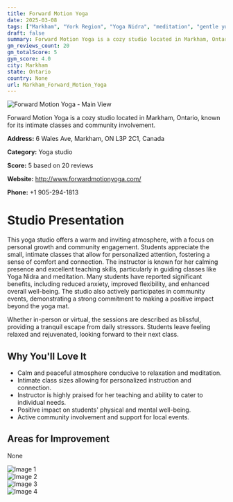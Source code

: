 ```yaml
---
title: Forward Motion Yoga
date: 2025-03-08
tags: ["Markham", "York Region", "Yoga Nidra", "meditation", "gentle yoga", "intimate", "community-focused", "Markham"]  
draft: false
summary: Forward Motion Yoga is a cozy studio located in Markham, Ontario, known for its intimate classes and community involvement.
gm_reviews_count: 20
gm_totalScore: 5
gym_score: 4.0
city: Markham
state: Ontario
country: None
url: Markham_Forward_Motion_Yoga
---
```


<div className="aspect-[16/9] relative my-8">
  <img 
    src="https://lh5.googleusercontent.com/p/AF1QipNiUFcsWz04JvkXMyHoZn39TMLt-gbIRj0Rcg6h=w1920-h1080-k-no"
    alt="Forward Motion Yoga - Main View"
    className="object-cover absolute inset-0 w-full h-full rounded-lg"
  />
</div>

Forward Motion Yoga is a cozy studio located in Markham, Ontario, known for its intimate classes and community involvement.

**Address:** 6 Wales Ave, Markham, ON L3P 2C1, Canada

**Category:** Yoga studio

**Score:** 5 based on 20 reviews

**Website:** http://www.forwardmotionyoga.com/

**Phone:** +1 905-294-1813

# Studio Presentation

This yoga studio offers a warm and inviting atmosphere, with a focus on personal growth and community engagement. Students appreciate the small, intimate classes that allow for personalized attention, fostering a sense of comfort and connection. The instructor is known for her calming presence and excellent teaching skills, particularly in guiding classes like Yoga Nidra and meditation. Many students have reported significant benefits, including reduced anxiety, improved flexibility, and enhanced overall well-being. The studio also actively participates in community events, demonstrating a strong commitment to making a positive impact beyond the yoga mat.

Whether in-person or virtual, the sessions are described as blissful, providing a tranquil escape from daily stressors. Students leave feeling relaxed and rejuvenated, looking forward to their next class.

## Why You'll Love It

- Calm and peaceful atmosphere conducive to relaxation and meditation.
- Intimate class sizes allowing for personalized instruction and connection.
- Instructor is highly praised for her teaching and ability to cater to individual needs.
- Positive impact on students' physical and mental well-being.
- Active community involvement and support for local events.

## Areas for Improvement

None

<div className="grid grid-cols-1 xl:grid-cols-2 gap-4 my-8">
<div className="aspect-[4/3] relative"><img src="https://lh3.googleusercontent.com/p/AF1QipNrLbnzhgsYk_v-bILRX0Rv_JVxyh4j3fsnLge8=w1920-h1080-k-no" alt="Image 1" className="object-cover absolute inset-0 w-full h-full rounded-lg" /></div>
<div className="aspect-[4/3] relative"><img src="https://lh5.googleusercontent.com/p/AF1QipPUn0BvKuUDYAfrVDaIxpO3NfH0lliUE3FuwZx7=w1920-h1080-k-no" alt="Image 2" className="object-cover absolute inset-0 w-full h-full rounded-lg" /></div>
<div className="aspect-[4/3] relative"><img src="https://lh5.googleusercontent.com/p/AF1QipMXZsytXhzLCCXapfLTIouKmQvtT62Xz0f20gid=w1920-h1080-k-no" alt="Image 3" className="object-cover absolute inset-0 w-full h-full rounded-lg" /></div>
<div className="aspect-[4/3] relative"><img src="https://lh5.googleusercontent.com/p/AF1QipM0AYkadJ_l0OvbYVD9ANC19j4o3p0m-CBJkLPX=w1920-h1080-k-no" alt="Image 4" className="object-cover absolute inset-0 w-full h-full rounded-lg" /></div>
</div>